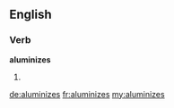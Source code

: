 ==English==

===Verb===
'''aluminizes'''

# {{third-person singular of|[[aluminize]]}}

[[de:aluminizes]]
[[fr:aluminizes]]
[[my:aluminizes]]